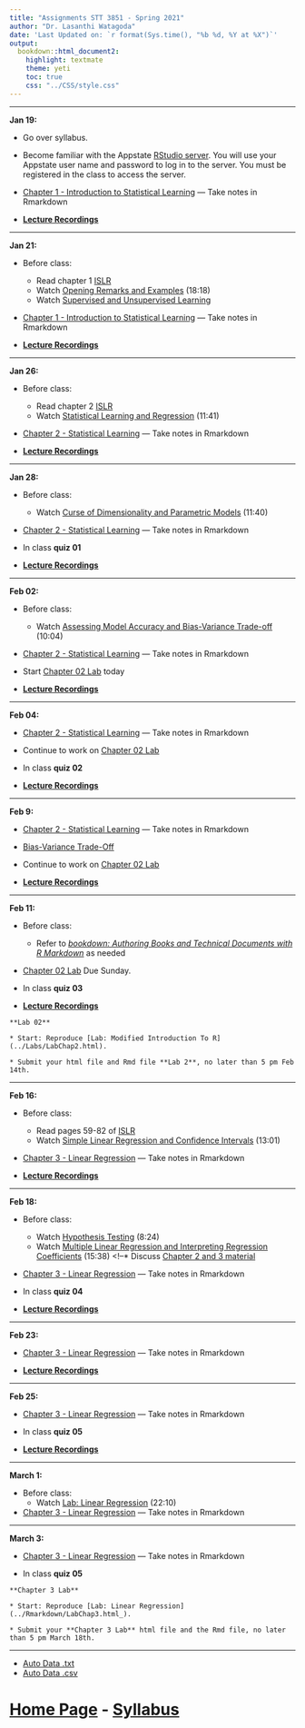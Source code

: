 ```yaml
---
title: "Assignments STT 3851 - Spring 2021"
author: "Dr. Lasanthi Watagoda"
date: 'Last Updated on: `r format(Sys.time(), "%b %d, %Y at %X")`'
output: 
  bookdown::html_document2: 
    highlight: textmate
    theme: yeti
    toc: true
    css: "../CSS/style.css"
---
```


***

**Jan 19:**

* Go over syllabus.
* Become familiar with the Appstate [RStudio server](https://mathr.math.appstate.edu/). You will use your Appstate user name and password to log in to the server.  You must be registered in the class to access the server.
* [Chapter 1 - Introduction to Statistical Learning](../LectureNotesSp2021/Chapter1.html) --- Take notes in Rmarkdown

* [**Lecture Recordings**](https://appstate.zoom.us/rec/share/TubZpEsgB2_XEgW7lMm-CrGfhLW3qd38Lm-0aSDJxe5TsGZpb03sy6LiVxXMcFQE.u4WtYhrRbq8gLeeQ)


***

<!--
* Sign-up for free accounts on [GitHub](https://github.com) and [Rpubs](https://rpubs.com).
* When you register for a free individual GitHub account, request a [student discount](https://education.github.com) to obtain a few private repositories as well as unlimited public repositories.  Please use something similar to **first_name_last_name** as your username when you register with GitHub.  For example, my username on GitHub is *lasanthiwatagoda*. If you have a popular name such as John Smith, you may need to provide some other distinquishing characteristic in your username.  Please use the same **username** for your account on Rpubs. 
* Once you have a GitHub account, send an email to lasanthi@appstate.edu with a Subject line of **STT3851 - GitHub Username**, and tell me in the body of your email your first name, last name, and your GitHub username.  I will then manually add you as a team member to the repository in the Lasanthi-ASU organization that has your name (**Last_name-First_name**).  This repository will be where you store all of your work for this course.  I will also change your repository to a private repository.

* [Statistics Review](../Rmarkdown/StatReview.html)--- take notes
* Homework: 
    + Read [Getting used to R, RStudio, and R Markdown](https://ismayc.github.io/rbasics-book/)
    
    ```block2
 Most due dates are 5 p.m. Friday for assignments.

```  
-->


**Jan 21:**

* Before class:
    + Read chapter 1 [ISLR](http://www-bcf.usc.edu/~gareth/ISL/ISLR%20Sixth%20Printing.pdf)
    + Watch [Opening Remarks and Examples](https://www.youtube.com/watch?v=2wLfFB_6SKI) (18:18)
    + Watch [Supervised and Unsupervised Learning](https://www.youtube.com/watch?v=LvaTokhYnDw)
  
* [Chapter 1 - Introduction to Statistical Learning](../LectureNotesSp2021/Chapter1.html) --- Take notes in Rmarkdown

* [**Lecture Recordings**](https://appstate.zoom.us/rec/share/mdNgULvakbQHepiCYE7ilNqUhzmfRAHE5Ba9dFZUIcY0AaqzipH1vX1lPdqgzZfy.Try1DYm6otXhZliA)



***

**Jan 26:**

* Before class:
    + Read chapter 2 [ISLR](http://www-bcf.usc.edu/~gareth/ISL/ISLR%20Sixth%20Printing.pdf)
    + Watch [Statistical Learning and Regression](https://www.youtube.com/watch?v=WjyuiK5taS8) (11:41)

* [Chapter 2 - Statistical Learning](../LectureNotesSp2021/Chapter2.html) --- Take notes in Rmarkdown

* [**Lecture Recordings**](https://appstate.zoom.us/rec/share/Cn4tP75My8UjMm9emXMc1pmKtw00ctdTxJIr3ZhEckKSwSByc_REMsnSJ5edYJZy.dj7DMPzdgnJ3UXHF)


***
<!--
* Before class:
    + Read/review [Getting used to R, RStudio, and R Markdown](https://ismayc.github.io/rbasics-book/)
    + Read the [Git and GitHub](http://r-pkgs.had.co.nz/git.html) chapter from Hadley Wickham's book [R Packages](http://r-pkgs.had.co.nz/)
    
* Follow the directions from [Happy Git and GitHub for the useR](http://happygitwithr.com/) to [Introduce yourself to Git](http://happygitwithr.com/hello-git.html), [Connect to GitHub](http://happygitwithr.com/push-pull-github.html), and [Cache credentials for HTTPS](http://happygitwithr.com/credential-caching.html).

* Read/review Chapters 1-2 of [bookdown: Authoring Books and Technical Documents with R Markdown](https://bookdown.org/yihui/bookdown/)
-->



**Jan 28:**

<!--* Before class:
    + [Watch Managing Change with RStudio]( https://www.rstudio.com/resources/webinars/rstudio-essentials-webinar-series-managing-change-part-1/) (37 minutes)-->
* Before class:
    + Watch [Curse of Dimensionality and Parametric Models](https://www.youtube.com/watch?v=UvxHOkYQl8g) (11:40)
    
* [Chapter 2 - Statistical Learning](../LectureNotesSp2021/Chapter2.html) --- Take notes in Rmarkdown

* In class **quiz 01**



* [**Lecture Recordings**](https://appstate.zoom.us/rec/share/ll_gcPVyBDhO6UKYKViHdKTZqwNltT-XIBxF30CBc0OjSzU5Dv-kmo0RX1cBk-V2.fu9mEyvu90MjOOuU)

***




**Feb 02:**

* Before class:
    + Watch [Assessing Model Accuracy and Bias-Variance Trade-off](https://www.youtube.com/watch?v=VusKAosxxyk) (10:04)

* [Chapter 2 - Statistical Learning](../LectureNotesSp2021/Chapter2.html) --- Take notes in Rmarkdown

* Start [Chapter 02 Lab](../Labs/LabChap2.html) today

* [**Lecture Recordings**](https://appstate.zoom.us/rec/share/Vmv4GKpLtlyObWV17IN09wgmMmcE8_o6eYFajPRSvSULUOlaH02Vgz52sgJmxcDe.Muhkr-7se8H-j6Ur)

***

**Feb 04:**



* [Chapter 2 - Statistical Learning](../LectureNotesSp2021/Chapter2.html) --- Take notes in Rmarkdown

* Continue to work on [Chapter 02 Lab](../Labs/LabChap2.html) 

* In class **quiz 02**

* [**Lecture Recordings**](https://appstate.zoom.us/rec/share/wGqfU4x_Y4euRfiRZsRS5HO-MhYAwc45yo2t8M4qsYEsOUCuGQveuxAaHmlPG-cE.Dikhr6InwyYnX6wz)


***

**Feb 9:**

* [Chapter 2 - Statistical Learning](../LectureNotesSp2021/Chapter2.html) --- Take notes in Rmarkdown
* [Bias-Variance Trade-Off](https://lasanthi-asu.github.io/STT3851ClassRepo/LectureNotesSp2021/BiasVariance.html)
* Continue to work on [Chapter 02 Lab](../Labs/LabChap2.html) 

* [**Lecture Recordings**](https://appstate.zoom.us/rec/share/kC3Y2kJjSMho35N3lBrG8v5IHL65IylbKyy4p4Demr2wsyVShKH7v9jjb82xJ8ZI.9NwLOvTGNX06rtYE)

***

**Feb 11:**


* Before class:
    + Refer to [_bookdown: Authoring Books and Technical Documents with R Markdown_](https://bookdown.org/yihui/bookdown/) as needed


* [Chapter 02 Lab](../Labs/LabChap2.html) Due Sunday.

* In class **quiz 03**

* [**Lecture Recordings**](https://appstate.zoom.us/rec/share/RU-cKQYo27N_7ckALqeYICzXlFth6yilkBq99N2-MvKq3zXNdbp4Poi04PXehEo.wx3avop7NdR60wZP)
```block
**Lab 02**

* Start: Reproduce [Lab: Modified Introduction To R](../Labs/LabChap2.html).  

* Submit your html file and Rmd file **Lab 2**, no later than 5 pm Feb 14th.

```


***

**Feb 16:**

* Before class:
    + Read pages 59-82 of [ISLR](http://www-bcf.usc.edu/~gareth/ISL/ISLR%20Sixth%20Printing.pdf)
    + Watch [Simple Linear Regression and Confidence Intervals](https://www.youtube.com/watch?v=PsE9UqoWtS4) (13:01)


* [Chapter 3 - Linear Regression](../LectureNotesSp2021/Chapter3.html) --- Take notes in Rmarkdown

* [**Lecture Recordings**](https://appstate.zoom.us/rec/share/thafhbKpP_tCLlgS1wrqy8oGtA_hMtBpSBOPZBuQiCQ-ZCLVSFzAHjbS-kFJzz4t.3WEoDV_QuHxebIMB)

***


**Feb 18:**

* Before class:
    + Watch [Hypothesis Testing ](https://www.youtube.com/watch?v=J6AdoiNUyWI) (8:24)
    + Watch [Multiple Linear Regression and Interpreting Regression Coefficients ](https://www.youtube.com/watch?v=1hbCJyM9ccs) (15:38)
<!--* Discuss [Chapter 2 and 3 material](../Rmarkdown/Chap2Slides.html)

* [Chapter 3 - Linear Regression](../LectureNotesSp2021/Chapter3.html) --- Take notes in Rmarkdown


* In class **quiz 04**

* [**Lecture Recordings**](https://appstate.zoom.us/rec/share/4UPcBZ8wO6vJ2pBGMdmVhoiKYr4idG_4pY80cvc6GaA1R5OQJohDvmcHdsKo5vI.Z0NVNCMN_yyR0lgX)

***

**Feb 23:**

* [Chapter 3 - Linear Regression](../LectureNotesSp2021/Chapter3.html) --- Take notes in Rmarkdown

* [**Lecture Recordings**](https://appstate.zoom.us/rec/share/a99-aTQt03w9OdvdjAdwNLx0WKkr1twgVjdIsn-8SZpL5yrtUxAx8OYcN9hKledn.rc_HKbXr2iOGqCbe)

***

**Feb 25:**

* [Chapter 3 - Linear Regression](../LectureNotesSp2021/Chapter3.html) --- Take notes in Rmarkdown

* In class **quiz 05**

* [**Lecture Recordings**](https://appstate.zoom.us/rec/share/pDuWKHPTLom8N1e6vWI6lz919QKfQDKWeJAHGHAfRJz_VbwWy3urrJoC3hqq-dHE.pCk5nhwL31sTonX1)

<!--

```block
**Lab 03**

* Start: Reproduce [Lab: Linear Regression](../Rmarkdown/LabChap3.html).  

* Submit your **Lab 3** html file and Rmd file, no later than 5 pm March 7th.

```



```block
**Lab 01**

* Start: Reproduce [Writing Assignment](../Rmarkdown/WritingAssignment.html).  

* Submit your html file to github **Lab 1** folder, no later than 5 pm Feb 21.

```

-->

***

**March 1:**

* Before class:
    + Watch [Lab: Linear Regression](https://www.youtube.com/watch?v=5ONFqIk3RFg) (22:10)
    
* [Chapter 3 - Linear Regression](../LectureNotesSp2021/Chapter3.html) --- Take notes in Rmarkdown

***

**March 3:**

* [Chapter 3 - Linear Regression](../LectureNotesSp2021/Chapter3.html) --- Take notes in Rmarkdown

* In class **quiz 05**

```block
**Chapter 3 Lab**

* Start: Reproduce [Lab: Linear Regression](../Rmarkdown/LabChap3.html_).  

* Submit your **Chapter 3 Lab** html file and the Rmd file, no later than 5 pm March 18th.

```

***

<!--
**Feb 28:**

  + Read pages 82-120 [ISLR](http://www-bcf.usc.edu/~gareth/ISL/ISLR%20Sixth%20Printing.pdf)
    + Watch [Model Selection and Qualitative Predictors](https://www.youtube.com/watch?v=3T6RXmIHbJ4) (14:51)
    + Watch [Interactions and Nonlinearity](https://www.youtube.com/watch?v=IFzVxLv0TKQ) (14:16)
    * [Download this `textbooks.bib` file](../Rmarkdown/Fall2019/textbooks.bib)
    
* Lecture - Chapter 03  - Take Notes



**~~Mar 04 - Mar 08:~~ ** **No Class - Spring Break**

**Mar 12:**

* In class **quiz 06**


* Lecture - Chapter 03  - Take Notes
<!--* [Work on Project 1](../Rmarkdown/DirectionsMHP.html)-->
<!--* [Code for class notes](../Rmarkdown/BodyTemperatures.html)


**Mar 14:**

* Lecture - Chapter 03 - Take Notes
* [Chapter 3 Applied Problems](../3-15-18/ch3_applied.pdf)




**Mar 19:**



```block

**Project 01**

* [Start Project 1](http://www.amstat.org/publications/jse/v16n2/datasets.pardoe.html) - Read the hyperlinked paper. 
* [Directions for the complete project 1](../Rmarkdown/DirectionsMHP2018.html). 
* The data set can be downloaded from http://www.amstat.org/publications/jse/datasets/homes76.dat.txt, while the code book is available from http://www.amstat.org/publications/jse/datasets/homes76.txt

* Submit your html file to github **Project 01** folder, no later than 5 pm April 3rd.
```


**Mar 21:**

* Exam 1

**Mar 26:**

* In class **quiz 07**

* Before class:
    + Read chapter 5 [ISLR](http://www-bcf.usc.edu/~gareth/ISL/ISLR%20Sixth%20Printing.pdf)
    + Watch [Estimating Prediction Error and Validation Set Approach](https://www.youtube.com/watch?v=_2ij6eaaSl0) (14:01)
    + Watch [K-fold Cross-Validation](https://www.youtube.com/watch?v=nZAM5OXrktY) (13:33)
    + Watch [Cross-Validation: The Right and Wrong Ways](https://www.youtube.com/watch?v=S06JpVoNaA0) (10:07)
    
    + Watch [Lab: Cross-Validation](https://www.youtube.com/watch?v=6dSXlqHAoMk) (11:21)


* Lecture - Chapter 05 - Take Notes

<!-- * Start Project #1. Commit your final changes for Project 1 to your private repository and email the instructor your SHA prior to 10am April 05, 2018.  Use the subject line "Project 1-STT3851-Last_name First_name-SHA#" in your email. 





**Mar 28:**



* Lecture - Chapter 06 - Take Notes
<!-- [Finish Cross-Validation Hand Out](../Rmarkdown/Cross-ValidationInClassHO.html)

* Complete [Reproduce _Lab: Cross-Validation_](../Rmarkdown/LabCrossValidation.html).  Submit your html file  no later than 5 pm April 05th.





**Apr 2:**

* Before class:
    + Watch [Estimating Test Error Using Mallow’s Cp, AIC, BIC, Adjusted R-squared](https://www.youtube.com/watch?v=LkifE44myLc) (14:06)
    + Watch [Estimating Test Error Using Cross-Validation](https://www.youtube.com/watch?v=3p9JNaJCOb4) (8:43)
* [Notes on Credit Problem](../Rmarkdown/CreditProblemMore.html)
<!--* Commit your final changes for Project 1 to your private repository and email the instructor your SHA prior to 10am April 05, 2018.  Use the subject line "Project 1-STT3851-Last_name First_name-SHA#" in your email.


* Lecture - Chapter 06 - Take Notes
* In class **quiz 08**

<!--* Start Project 2 
* [Example Template Directory](https://github.com/STAT-ATA-ASU/STT3851Spring2016/blob/gh-pages/BDbetaTemplate)
* Use the [housedata.csv](https://github.com/STAT-ATA-ASU/STT3851Spring2016/raw/gh-pages/Data/housedata.csv) file - See [King County Housing Data](../Rmarkdown/KingCounty.html) 




**Apr 4:**

```block
**Lab 03**

* Start: [Reproduce _Lab: Cross-Validation_](../Rmarkdown/LabCrossValidation.html)  

* Submit your html file to github **Lab 3** folder, no later than 5 pm Apr 11.

```

* Before class:
    + Watch [Linear Model Selection and Best Subset Selection](https://www.youtube.com/watch?v=91si52nk3LA) (13:44)
    + [Forward Stepwise Selection](https://www.youtube.com/watch?v=nLpJd_iKmrE) (12:26)
    + [Backward Stepwise Selection ](https://www.youtube.com/watch?v=NJhMSpI2Uj8) (5:26)


* Lecture - Chapter 06 - Take Notes



**Apr 9:**

* Before class:

    + Watch [Shrinkage Methods and Ridge Regression](https://www.youtube.com/watch?v=cSKzqb0EKS0) (12:37)
    + Watch [The Lasso](https://www.youtube.com/watch?v=A5I1G1MfUmA) (15:21)
    + Watch [Tuning Parameter Selection for Ridge Regression and Lasso](https://www.youtube.com/watch?v=xMKVUstjXBE) (5:27)


* Lecture - Chapter 06 - Take Notes

* In class **quiz 09**


**Apr 11:**

* Before class review [Book Down](https://bookdown.org/yihui/bookdown/)
* Before class 
    + Watch [Dimension Reduction](https://www.youtube.com/watch?v=QlyROnAjnEk) (4:45)
    + Watch [Principal Components Regression and Partial Least Squares ](https://www.youtube.com/watch?v=eYxwWGJcOfw) (15:48)
   
   
* Lecture - Chapter 06 - Take Notes




**Apr 16:**

* Before class
    + Watch [Lab: Best Subset Selection](https://www.youtube.com/watch?v=3kwdDGnV8MM) (10:36)
    + Watch [Lab: Forward Stepwise Selection and Model Selection Using Validation Set](https://www.youtube.com/watch?v=mv-vdysZIb4) (10:32)
    + Watch [Lab: Model Selection Using Cross-Validation](https://www.youtube.com/watch?v=F8MMHCCoALU) (5:32)
    + Watch [Lab: Ridge Regression and Lasso ](https://www.youtube.com/watch?v=1REe3qSotx8) (16:34)
    
* Lecture - Chapter 06 - Take Notes



**Apr 18:**

```block

**Project 02**

* Project 2: [Start Here](../Rmarkdown/Project2.html)

* Submit your html file to github **Project 02** folder, no later than 5 pm Apr 30.
```



**~~Apr 22-23:~~ No Class - State Holidays**

**Apr 25:**

* Lecture - Chapter 06 - Take Notes  
* In class **quiz 10**
* Work on Project 2



**Apr 30:**

* Exam 2

* Turn in Project 2 - NLT May 02, 10 am
* Make sure a single `.Rmd` with the sections outlined in the [Example Paper](../BDbetaTemplate/TemplateBookDown.html) is in your `Project2` directory under your private course repository.
* Send an email to the instructor using a subject of "House Data Predictions" with an attached vector (csv file) of your predictions using the data set `housedataTEST.csv`.  Note: your vector should contain 4229 predictions. 

* [Project 2 Leaderboard](../StudentPredictions2018ForWeb/TestError.html)


**May 2:**

* Reading Day




* [data file 1](SMELTPOT.txt)
* [data file 2](STREETVN.txt)

-->

* [Auto Data .txt](Auto.txt)
* [Auto Data .csv](Auto.csv)

# [Home Page](http://Lasanthi-ASU.github.io/STT3851ClassRepo/) - [Syllabus](https://lasanthi-asu.github.io/STT3851ClassRepo/Syllabus/STT3851Spring2021Syllabus.html) {-}  



